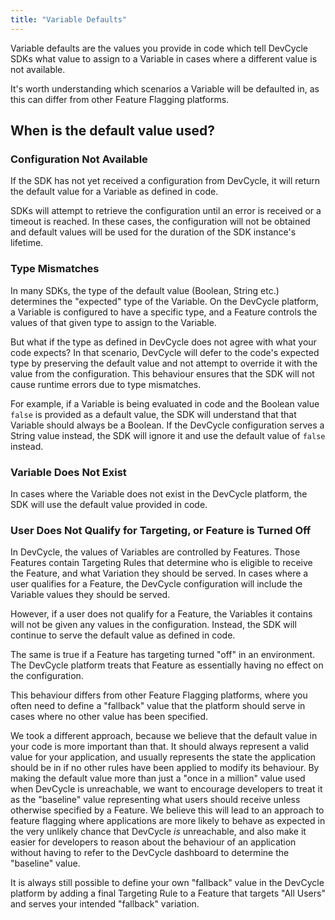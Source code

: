 ```yaml
---
title: "Variable Defaults"
---
```


Variable defaults are the values you provide in code which tell DevCycle SDKs what value to assign to a Variable in
cases where a different value is not available. 

It's worth understanding which scenarios a Variable will be defaulted in, as this can differ from other Feature Flagging
platforms.

## When is the default value used?

### Configuration Not Available
If the SDK has not yet received a configuration from DevCycle, it will return the default value for a Variable 
as defined in code. 

SDKs will attempt to retrieve the configuration until an error is received or a timeout is reached. In these cases,
the configuration will not be obtained and default values will be used for the duration of the SDK instance's lifetime.

### Type Mismatches
In many SDKs, the type of the default value (Boolean, String etc.) determines the "expected" type of the Variable.
On the DevCycle platform, a Variable is configured to have a specific type, and a Feature controls the values of that
given type to assign to the Variable.

But what if the type as defined in DevCycle does not agree with what your code expects? In that scenario, DevCycle
will defer to the code's expected type by preserving the default value and not attempt to override it with the value
from the configuration. This behaviour ensures that the SDK will not cause runtime errors due to type mismatches.

For example, if a Variable is being evaluated in code and the Boolean value `false` is provided as a default value,
the SDK will understand that that Variable should always be a Boolean. If the DevCycle configuration serves a String 
value instead, the SDK will ignore it and use the default value of `false` instead.

### Variable Does Not Exist
In cases where the Variable does not exist in the DevCycle platform, the SDK will use the default value provided in code.

### User Does Not Qualify for Targeting, or Feature is Turned Off
In DevCycle, the values of Variables are controlled by Features. Those Features contain Targeting Rules that determine who
is eligible to receive the Feature, and what Variation they should be served. In cases where a user qualifies for a Feature,
the DevCycle configuration will include the Variable values they should be served.

However, if a user does not qualify for a Feature, the Variables it contains will not be given any values in the configuration.
Instead, the SDK will continue to serve the default value as defined in code. 

The same is true if a Feature has targeting turned "off" in an environment. The DevCycle platform treats that Feature as essentially
having no effect on the configuration.

This behaviour differs from other Feature Flagging platforms, where you often need to define a "fallback" value that 
the platform should serve in cases where no other value has been specified. 

We took a different approach, because we believe that the default value in your code is more important than that.
It should always represent a valid value for your application, and usually represents the state the application should
be in if no other rules have been applied to modify its behaviour. By making the default value more than just a "once in a million"
value used when DevCycle is unreachable, we want to encourage developers to treat it as the "baseline" value representing
what users should receive unless otherwise specified by a Feature. We believe this will lead to an approach to feature flagging
where applications are more likely to behave as expected in the very unlikely chance that DevCycle _is_ unreachable,
and also make it easier for developers to reason about the behaviour of an application without having to refer to the DevCycle
dashboard to determine the "baseline" value.

It is always still possible to define your own "fallback" value in the DevCycle platform by adding a final Targeting Rule to a Feature that targets
"All Users" and serves your intended "fallback" variation.

